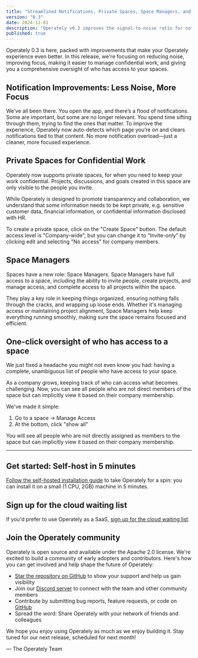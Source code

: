 ```yaml
---
title: "Streamlined Notifications, Private Spaces, Space Managers, and more"
version: "0.3"
date: 2024-11-01
description: "Operately v0.3 improves the signal-to-noise ratio for notification, introduces private spaces, and adds space managers to keep things organized."
published: true
---
```


<!-- import spaceManagers from './assets/v030/space-managers.png'; -->
<!-- import otherPeopleWithAccess from './assets/v020/other-people-with-access.png'; -->

Operately 0.3 is here, packed with improvements that make your Operately
experience even better. In this release, we're focusing on reducing noise,
improving focus, making it easier to manage confidential work, and giving
you a comprehensive oversight of who has access to your spaces.

## Notification Improvements: Less Noise, More Focus

We’ve all been there. You open the app, and there’s a flood of notifications.
Some are important, but some are no longer relevant. You spend time sifting
through them, trying to find the ones that matter. To improve the experience,
Operately now auto-detects which page you’re on and clears notifications tied
to that content. No more notification overload—just a cleaner, more focused
experience.

## Private Spaces for Confidential Work

Operately now supports private spaces, for when you need to keep
your work confidential. Projects, discussions, and goals created
in this space are only visible to the people you invite. 

While Operately is designed to promote transparency and collaboration,
we understand that some information needs to be kept private, e.g. 
sensitive customer data, financial information, or confidential information
disclosed with HR.

To create a private space, click on the "Create Space" button. The default
access level is "Company-wide", but you can change it to "Invite-only"
by clicking edit and selecting "No access" for company members.

## Space Managers

Spaces have a new role: Space Managers. Space Managers have full access
to a space, including the ability to invite people, create projects, and
manage access, and complete access to all projects within the space.

They play a key role in keeping things organized, ensuring nothing falls
through the cracks, and wrapping up loose ends. Whether it's managing access or
maintaining project alignment, Space Managers help keep everything running
smoothly, making sure the space remains focused and efficient.

## One-click oversight of who has access to a space

We just fixed a headache you might not even know you had: having
a complete, unambiguous list of people who have access to your space.

As a company grows, keeping track of who can access what becomes challenging.
Now, you can see all people who are not direct members of the space but
can implicitly view it based on their company membership.

We've made it simple:

1. Go to a space -> Manage Access
2. At the bottom, click "show all"

You will see all people who are not directly assigned as members to the
space but can implicitly view it based on their company membership.

---

## Get started: Self-host in 5 minutes

[Follow the self-hosted installation guide][install] to take Operately for
a spin: you can install it on a small (1 CPU, 2GB) machine
in 5 minutes.

## Sign up for the cloud waiting list

If you'd prefer to use Operately as a SaaS, [sign up for the cloud waiting list][waitlist].

## Join the Operately community

Operately is open source and available under the Apache 2.0 license.
We're excited to build a community of early adopters and contributors.
Here's how you can get involved and help shape the future of Operately:

- [Star the repository on GitHub][github] to show your support and help us gain visibility
- Join our [Discord server][discord] to connect with the team and other community members
- Contribute by submitting bug reports, feature requests, or code on [GitHub][github]
- Spread the word: Share Operately with your network of friends and colleagues

We hope you enjoy using Operately as much as we enjoy building it.
Stay tuned for our next release, scheduled for next month!

&mdash; The Operately Team

[install]: https://operately.com/install
[waitlist]: https://docs.google.com/forms/d/e/1FAIpQLSebV6j1nIvyjvyLptZ95mHXoj42XrnBmd5znVnUzU_6ATAJgw/viewform
[discord]: https://discord.com/invite/2ngnragJYV
[github]: https://github.com/operately/operately
